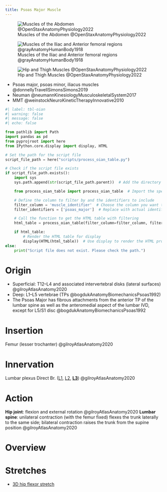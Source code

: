 ```yaml
---
title: Psoas Major Muscle
---
```


![Muscles of the Abdomen @OpenStaxAnatomyPhysiology2022](/The Archive/Images/OpenStax Anatomy and Physiology 2e/fig11.16 Muscles of the Abdomen.jpeg){#fig-openstax-fig11.16}

![Muscles of the Iliac and Anterior femoral regions @grayAnatomyHumanBody1918](/The Archive/Images/Gray anatomy 1918 images/Myology/image430 Muscles of the iliac and anterior femoral regions.gif)

![Hip and Thigh Muscles @OpenStaxAnatomyPhysiology2022](/The Archive/Images/OpenStax Anatomy and Physiology 2e/fig11.29 Hip and Thigh Muscles.jpeg){#fig-openstax-fig11.29}

::: {.callout title="Reading list"}

- Psoas major, psoas minor, iliacus muscles @donnellyTravellSimonsSimons2019
- Neuman @neumannKinesiologyMusculoskeletalSystem2017
- MMT @weinstockNeuroKineticTherapyInnovative2010


:::


```python
#| label: tbl-oian
#| warning: false
#| message: false
#| echo: false

from pathlib import Path
import pandas as pd
from pyprojroot import here
from IPython.core.display import display, HTML

# Set the path for the script file
script_file_path = here("scripts/process_oian_table.py")

# Check if the script file exists
if script_file_path.exists():
    import sys
    sys.path.append(str(script_file_path.parent))  # Add the directory of the script to the system path

    from process_oian_table import process_oian_table  # Import the specific function

    # Define the column to filter by and the identifiers to include
    filter_column = 'muscle_identifier'  # Choose the column you want to filter by
    filter_identifiers = ['psoas_major']  # Replace with actual identifiers you want to include

    # Call the function to get the HTML table with filtering
    html_table = process_oian_table(filter_column=filter_column, filter_identifiers=filter_identifiers)

    if html_table:
        # Render the HTML table for display
        display(HTML(html_table))  # Use display to render the HTML properly
else:
    print("Script file does not exist. Please check the path.")

```

# Origin {#origin}

- Superficial: T12–L4 and associated intervertebral disks (lateral surfaces) @gilroyAtlasAnatomy2020 
- Deep: L1–L5 vertebrae (TPs @bogdukAnatomyBiomechanicsPsoas1992)
- The Psoas Major has fibrous attachments from the anterior TP of the lumbar spine as well as the anteromedial aspect of the lumbar IVD, except for L5/S1 disc @bogdukAnatomyBiomechanicsPsoas1992 

# Insertion {#insertion}
Femur (lesser trochanter) @gilroyAtlasAnatomy2020

# Innervation {#innervation}
Lumbar plexus Direct Br. ([L1]({{< var ref-nerve-root.l1 >}}), [L2]({{< var ref-nerve-root.l2 >}}), [**L3**]({{< var ref-nerve-root.l3 >}})) @gilroyAtlasAnatomy2020

# Action {#action}
**Hip joint**: flexion and external rotation @gilroyAtlasAnatomy2020
**Lumbar spine**: unilateral contraction (with the femur fixed) flexes the trunk laterally to the same side; bilateral contraction raises the trunk from the supine position @gilroyAtlasAnatomy2020




# Overview

# Stretches {#stretch}

- [3D hip flexor stretch]({{< var ref-3d-hip-flexor-stretch.path >}})